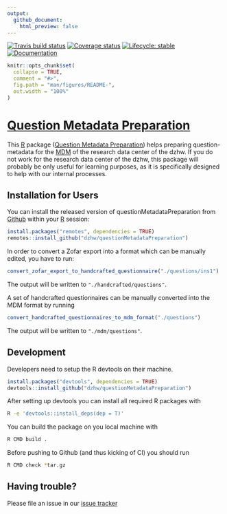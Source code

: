```yaml
---
output:
  github_document:
    html_preview: false
---
```


<!-- README.md is generated from README.Rmd. Please edit that file -->
<!-- badges: start -->
  [![Travis build status](https://travis-ci.org/dzhw/questionMetadataPreparation.svg?branch=master)](https://travis-ci.org/dzhw/questionMetadataPreparation)
  [![Coverage status](https://codecov.io/github/dzhw/questionMetadataPreparation/branch/master/graph/badge.svg)](https://codecov.io/github/dzhw/questionMetadataPreparation?branch=master)
[![Lifecycle: stable](https://img.shields.io/badge/lifecycle-stable-brightgreen.svg)](https://www.tidyverse.org/lifecycle/#stable)
[![Documentation](https://img.shields.io/badge/documentation--brightgreen)](https://dzhw.github.io/questionMetadataPreparation/)
<!-- badges: end -->

```r
knitr::opts_chunk$set(
  collapse = TRUE,
  comment = "#>",
  fig.path = "man/figures/README-",
  out.width = "100%"
)
```
# [Question Metadata Preparation](https://dzhw.github.io/questionMetadataPreparation/)

This [R](https://www.r-project.org/about.html) package ([Question Metadata Preparation](https://dzhw.github.io/questionMetadataPreparation/)) helps preparing question-metadata for the [MDM](https://metadata.fdz.dzhw.eu) of
the research data center of the dzhw. If you do not work for the research data
center of the dzhw, this package will probably be only useful for learning purposes,
as it is specifically designed to help with our internal processes.

## Installation for Users

You can install the released version of questionMetadataPreparation from [Github](https://github.com/dzhw/questionMetadataPreparation) within your [R](https://www.r-project.org/about.html) session:

```r
install.packages("remotes", dependencies = TRUE)
remotes::install_github("dzhw/questionMetadataPreparation")
```

In order to convert a Zofar export into a format which can be manually edited,
you have to run:
```r
convert_zofar_export_to_handcrafted_questionnaire("./questions/ins1")
```
The output will be written to ```"./handcrafted/questions"```.

A set of handcrafted questionnaires can be manually converted into the MDM format
by running
```r
convert_handcrafted_questionnaires_to_mdm_format("./questions")
```
The output will be written to ```"./mdm/questions"```.

## Development

Developers need to setup the R devtools on their machine.
```r
install.packages("devtools", dependencies = TRUE)
devtools::install_github("dzhw/questionMetadataPreparation")
```

After setting up devtools you can install all required R packages with
``` bash
R -e 'devtools::install_deps(dep = T)'
```

You can build the package on you local machine with
``` bash
R CMD build .
```

Before pushing to Github (and thus kicking of CI) you should run
``` bash
R CMD check *tar.gz
```

## Having trouble?

Please file an issue in our [issue tracker](https://github.com/dzhw/metadatamanagement/issues)
